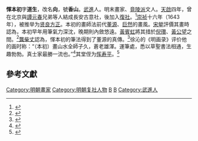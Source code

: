 '''惲本初'''字'''道生'''，改名'''向'''，號'''香山'''。[[常州市|武進]]人。明末畫家、[[竟陵派|竟陵派]]文人。[[天啟|天啟]]四年，曾在北京與[[譚元春|譚元春]]兄弟等人結成長安古意社，後加入[[復社|復社]]。<ref>{{Cite book|title=复社与文学研究|last=曾|first=肖|publisher=Beijing Book Co. Inc|year=2018|isbn=9787020136957|location=北京|pages=}}</ref>[[崇祯|崇祯]]十六年（1643年），被推举为[[察举|贤良方正]]。本初的畫師法前代[[董源|董源]]、[[巨然|巨然]]的畫風。[[宋犖|宋犖]]評價其畫時認為，本初早年用筆氣力深沈，晚期則內斂悠遠。[[黃賓虹|黃賓虹]]將其措於[[倪瓚|倪瓚]]、[[黃公望|黃公望]]之間。<ref>{{Cite book|title=黃賓虹文集, 第 1 卷|last=|first=|publisher=上海書畫出版社|year=1999|isbn=9787806353981|location=上海|pages=229}}</ref>[[龔柴丈|龔柴丈]]認為，惲本初的筆法得到了董源的真傳。<ref>{{Cite book|title=大朴不雕|last=吳|first=言|publisher=上海书画出版社|year=2006|isbn=9787807252689|location=上海|pages=108}}</ref>徐沁的《明画录》评价他的画时称：“（本初）畫山水全師子久，蒼老雄渾。運筆處，悉以草聖書法相通，生趣勃勃。真士家最勝一流也。”<ref>{{Cite book|title=明画录|last=印|first=晓峰|publisher=华东师范大学出版社|year=2009|isbn=9787561773673|location=|pages=}}</ref>其堂侄为[[恽寿平|恽寿平]]。<ref>{{Cite book|title=中國美術史, 第 9 卷，第 1 期|last=|first=|publisher=齊魯書社|year=2000|isbn=9787533304706|location=|pages=49}}</ref>
== 參考文獻 ==
{{reflist}}

{{毗陵惲氏}}

{{DEFAULTSORT:Y惲}}
[[Category:明朝畫家|Category:明朝畫家]]
[[Category:明朝复社人物|Category:明朝复社人物]]
[[Category:毗陵惲氏|B]]
[[Category:惲姓|B]]
[[Category:武進人|Category:武進人]]